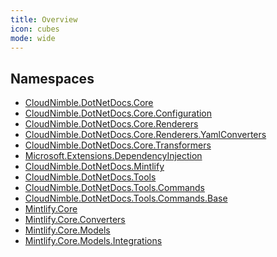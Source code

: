 ```yaml
---
title: Overview
icon: cubes
mode: wide
---
```


## Namespaces

- [CloudNimble.DotNetDocs.Core](CloudNimble/DotNetDocs/Core)
- [CloudNimble.DotNetDocs.Core.Configuration](CloudNimble/DotNetDocs/Core/Configuration)
- [CloudNimble.DotNetDocs.Core.Renderers](CloudNimble/DotNetDocs/Core/Renderers)
- [CloudNimble.DotNetDocs.Core.Renderers.YamlConverters](CloudNimble/DotNetDocs/Core/Renderers/YamlConverters)
- [CloudNimble.DotNetDocs.Core.Transformers](CloudNimble/DotNetDocs/Core/Transformers)
- [Microsoft.Extensions.DependencyInjection](Microsoft/Extensions/DependencyInjection)
- [CloudNimble.DotNetDocs.Mintlify](CloudNimble/DotNetDocs/Mintlify)
- [CloudNimble.DotNetDocs.Tools](CloudNimble/DotNetDocs/Tools)
- [CloudNimble.DotNetDocs.Tools.Commands](CloudNimble/DotNetDocs/Tools/Commands)
- [CloudNimble.DotNetDocs.Tools.Commands.Base](CloudNimble/DotNetDocs/Tools/Commands/Base)
- [Mintlify.Core](Mintlify/Core)
- [Mintlify.Core.Converters](Mintlify/Core/Converters)
- [Mintlify.Core.Models](Mintlify/Core/Models)
- [Mintlify.Core.Models.Integrations](Mintlify/Core/Models/Integrations)
